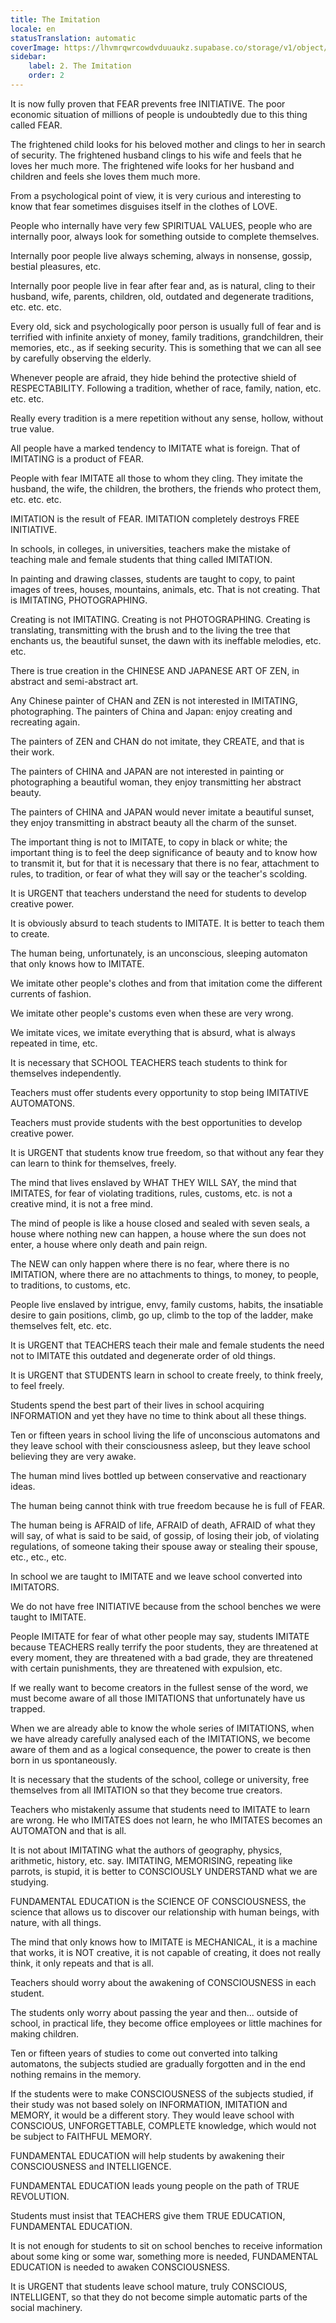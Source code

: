 ```yaml
---
title: The Imitation
locale: en
statusTranslation: automatic
coverImage: https://lhvmrqwrcowdvduuaukz.supabase.co/storage/v1/object/public/strapi-uploads/small_cover-educacion-fundamental.webp-2d51a7828a2b1309555be27f7e2a61a0.webp
sidebar:
    label: 2. The Imitation
    order: 2
---
```

It is now fully proven that FEAR prevents free INITIATIVE. The poor economic situation of millions of people is undoubtedly due to this thing called FEAR.

The frightened child looks for his beloved mother and clings to her in search of security. The frightened husband clings to his wife and feels that he loves her much more. The frightened wife looks for her husband and children and feels she loves them much more.

From a psychological point of view, it is very curious and interesting to know that fear sometimes disguises itself in the clothes of LOVE.

People who internally have very few SPIRITUAL VALUES, people who are internally poor, always look for something outside to complete themselves.

Internally poor people live always scheming, always in nonsense, gossip, bestial pleasures, etc.

Internally poor people live in fear after fear and, as is natural, cling to their husband, wife, parents, children, old, outdated and degenerate traditions, etc. etc. etc.

Every old, sick and psychologically poor person is usually full of fear and is terrified with infinite anxiety of money, family traditions, grandchildren, their memories, etc., as if seeking security. This is something that we can all see by carefully observing the elderly.

Whenever people are afraid, they hide behind the protective shield of RESPECTABILITY. Following a tradition, whether of race, family, nation, etc. etc. etc.

Really every tradition is a mere repetition without any sense, hollow, without true value.

All people have a marked tendency to IMITATE what is foreign. That of IMITATING is a product of FEAR.

People with fear IMITATE all those to whom they cling. They imitate the husband, the wife, the children, the brothers, the friends who protect them, etc. etc. etc.

IMITATION is the result of FEAR. IMITATION completely destroys FREE INITIATIVE.

In schools, in colleges, in universities, teachers make the mistake of teaching male and female students that thing called IMITATION.

In painting and drawing classes, students are taught to copy, to paint images of trees, houses, mountains, animals, etc. That is not creating. That is IMITATING, PHOTOGRAPHING.

Creating is not IMITATING. Creating is not PHOTOGRAPHING. Creating is translating, transmitting with the brush and to the living the tree that enchants us, the beautiful sunset, the dawn with its ineffable melodies, etc. etc.

There is true creation in the CHINESE AND JAPANESE ART OF ZEN, in abstract and semi-abstract art.

Any Chinese painter of CHAN and ZEN is not interested in IMITATING, photographing. The painters of China and Japan: enjoy creating and recreating again.

The painters of ZEN and CHAN do not imitate, they CREATE, and that is their work.

The painters of CHINA and JAPAN are not interested in painting or photographing a beautiful woman, they enjoy transmitting her abstract beauty.

The painters of CHINA and JAPAN would never imitate a beautiful sunset, they enjoy transmitting in abstract beauty all the charm of the sunset.

The important thing is not to IMITATE, to copy in black or white; the important thing is to feel the deep significance of beauty and to know how to transmit it, but for that it is necessary that there is no fear, attachment to rules, to tradition, or fear of what they will say or the teacher's scolding.

It is URGENT that teachers understand the need for students to develop creative power.

It is obviously absurd to teach students to IMITATE. It is better to teach them to create.

The human being, unfortunately, is an unconscious, sleeping automaton that only knows how to IMITATE.

We imitate other people's clothes and from that imitation come the different currents of fashion.

We imitate other people's customs even when these are very wrong.

We imitate vices, we imitate everything that is absurd, what is always repeated in time, etc.

It is necessary that SCHOOL TEACHERS teach students to think for themselves independently.

Teachers must offer students every opportunity to stop being IMITATIVE AUTOMATONS.

Teachers must provide students with the best opportunities to develop creative power.

It is URGENT that students know true freedom, so that without any fear they can learn to think for themselves, freely.

The mind that lives enslaved by WHAT THEY WILL SAY, the mind that IMITATES, for fear of violating traditions, rules, customs, etc. is not a creative mind, it is not a free mind.

The mind of people is like a house closed and sealed with seven seals, a house where nothing new can happen, a house where the sun does not enter, a house where only death and pain reign.

The NEW can only happen where there is no fear, where there is no IMITATION, where there are no attachments to things, to money, to people, to traditions, to customs, etc.

People live enslaved by intrigue, envy, family customs, habits, the insatiable desire to gain positions, climb, go up, climb to the top of the ladder, make themselves felt, etc. etc.

It is URGENT that TEACHERS teach their male and female students the need not to IMITATE this outdated and degenerate order of old things.

It is URGENT that STUDENTS learn in school to create freely, to think freely, to feel freely.

Students spend the best part of their lives in school acquiring INFORMATION and yet they have no time to think about all these things.

Ten or fifteen years in school living the life of unconscious automatons and they leave school with their consciousness asleep, but they leave school believing they are very awake.

The human mind lives bottled up between conservative and reactionary ideas.

The human being cannot think with true freedom because he is full of FEAR.

The human being is AFRAID of life, AFRAID of death, AFRAID of what they will say, of what is said to be said, of gossip, of losing their job, of violating regulations, of someone taking their spouse away or stealing their spouse, etc., etc., etc.

In school we are taught to IMITATE and we leave school converted into IMITATORS.

We do not have free INITIATIVE because from the school benches we were taught to IMITATE.

People IMITATE for fear of what other people may say, students IMITATE because TEACHERS really terrify the poor students, they are threatened at every moment, they are threatened with a bad grade, they are threatened with certain punishments, they are threatened with expulsion, etc.

If we really want to become creators in the fullest sense of the word, we must become aware of all those IMITATIONS that unfortunately have us trapped.

When we are already able to know the whole series of IMITATIONS, when we have already carefully analysed each of the IMITATIONS, we become aware of them and as a logical consequence, the power to create is then born in us spontaneously.

It is necessary that the students of the school, college or university, free themselves from all IMITATION so that they become true creators.

Teachers who mistakenly assume that students need to IMITATE to learn are wrong. He who IMITATES does not learn, he who IMITATES becomes an AUTOMATON and that is all.

It is not about IMITATING what the authors of geography, physics, arithmetic, history, etc. say. IMITATING, MEMORISING, repeating like parrots, is stupid, it is better to CONSCIOUSLY UNDERSTAND what we are studying.

FUNDAMENTAL EDUCATION is the SCIENCE OF CONSCIOUSNESS, the science that allows us to discover our relationship with human beings, with nature, with all things.

The mind that only knows how to IMITATE is MECHANICAL, it is a machine that works, it is NOT creative, it is not capable of creating, it does not really think, it only repeats and that is all.

Teachers should worry about the awakening of CONSCIOUSNESS in each student.

The students only worry about passing the year and then... outside of school, in practical life, they become office employees or little machines for making children.

Ten or fifteen years of studies to come out converted into talking automatons, the subjects studied are gradually forgotten and in the end nothing remains in the memory.

If the students were to make CONSCIOUSNESS of the subjects studied, if their study was not based solely on INFORMATION, IMITATION and MEMORY, it would be a different story. They would leave school with CONSCIOUS, UNFORGETTABLE, COMPLETE knowledge, which would not be subject to FAITHFUL MEMORY.

FUNDAMENTAL EDUCATION will help students by awakening their CONSCIOUSNESS and INTELLIGENCE.

FUNDAMENTAL EDUCATION leads young people on the path of TRUE REVOLUTION.

Students must insist that TEACHERS give them TRUE EDUCATION, FUNDAMENTAL EDUCATION.

It is not enough for students to sit on school benches to receive information about some king or some war, something more is needed, FUNDAMENTAL EDUCATION is needed to awaken CONSCIOUSNESS.

It is URGENT that students leave school mature, truly CONSCIOUS, INTELLIGENT, so that they do not become simple automatic parts of the social machinery.

